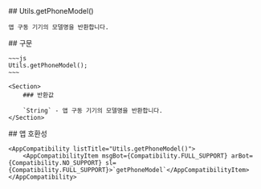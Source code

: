 
<Section>
    ## Utils.getPhoneModel()

    앱 구동 기기의 모델명을 반환합니다.
</Section>
<Section>
    ## 구문

    ~~~js
    Utils.getPhoneModel();
    ~~~

    <Section>
        ### 반환값

        `String` - 앱 구동 기기의 모델명을 반환합니다.
    </Section>
</Section>
<Section>
    ## 앱 호환성

    <AppCompatibility listTitle="Utils.getPhoneModel()">
        <AppCompatibilityItem msgBot={Compatibility.FULL_SUPPORT} arBot={Compatibility.NO_SUPPORT} sl={Compatibility.FULL_SUPPORT}>`getPhoneModel`</AppCompatibilityItem>
    </AppCompatibility>
</Section>